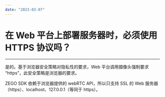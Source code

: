 ```yaml
---
date: "2023-03-07"
---
```

# 在 Web 平台上部署服务器时，必须使用 HTTPS 协议吗？

- - -


是的。基于浏览器安全策略对隐私性的要求，Web 平台调用摄像头强制要求 “https”，此安全策略是浏览器的要求。

ZEGO SDK 依赖于浏览器提供的 webRTC API，所以只支持 SSL 的 Web 服务器（https）、localhost、127.0.0.1（等同于 https）。
